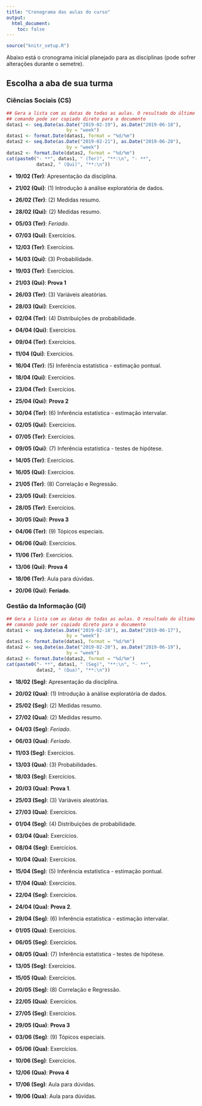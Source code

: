 ```yaml
---
title: "Cronograma das aulas do curso"
output:
  html_document:
    toc: false
---
```


```r
source("knitr_setup.R")
```

Abaixo está o cronograma inicial planejado para as disciplinas (pode
sofrer alterações durante o semetre).

## Escolha a aba de sua turma {.tabset}

### Ciências Sociais (CS)

```r
## Gera a lista com as datas de todas as aulas. O resultado do último
## comando pode ser copiado direto para o documento
datas1 <- seq.Date(as.Date("2019-02-19"), as.Date("2019-06-18"),
                      by = "week")
datas1 <- format.Date(datas1, format = "%d/%m")
datas2 <- seq.Date(as.Date("2019-02-21"), as.Date("2019-06-20"),
                      by = "week")
datas2 <- format.Date(datas2, format = "%d/%m")
cat(paste0("- **", datas1, " (Ter)", "**:\n", "- **",
           datas2, " (Qui)", "**:\n"))
```

- **19/02 (Ter)**: Apresentação da disciplina.
- **21/02 (Qui)**: (1) Introdução à análise exploratória de dados.
- **26/02 (Ter)**: (2) Medidas resumo.
- **28/02 (Qui)**: (2) Medidas resumo.
- **05/03 (Ter)**: *Feriado*.
- **07/03 (Qui)**: Exercícios.
- **12/03 (Ter)**: Exercícios.
- **14/03 (Qui)**: (3) Probabilidade.
- **19/03 (Ter)**: Exercícios.
- **21/03 (Qui)**: **Prova 1**

- **26/03 (Ter)**: (3) Variáveis aleatórias.
- **28/03 (Qui)**: Exercícios.
- **02/04 (Ter)**: (4) Distribuições de probabilidade.
- **04/04 (Qui)**: Exercícios.
- **09/04 (Ter)**: Exercícios.
- **11/04 (Qui)**: Exercícios.
- **16/04 (Ter)**: (5) Inferência estatística - estimação pontual.
- **18/04 (Qui)**: Exercícios.
- **23/04 (Ter)**: Exercícios.
- **25/04 (Qui)**: **Prova 2**

- **30/04 (Ter)**: (6) Inferência estatística - estimação intervalar.
- **02/05 (Qui)**: Exercícios.
- **07/05 (Ter)**: Exercícios.
- **09/05 (Qui)**: (7) Inferência estatística - testes de hipótese.
- **14/05 (Ter)**: Exercícios.
- **16/05 (Qui)**: Exercícios.
- **21/05 (Ter)**: (8) Correlação e Regressão.
- **23/05 (Qui)**: Exercícios.
- **28/05 (Ter)**: Exercícios.
- **30/05 (Qui)**: **Prova 3**

- **04/06 (Ter)**: (9) Tópicos especiais.
- **06/06 (Qui)**: Exercícios.
- **11/06 (Ter)**: Exercícios.
- **13/06 (Qui)**: **Prova 4**
- **18/06 (Ter)**: Aula para dúvidas.
- **20/06 (Qui)**: **Feriado**.


### Gestão da Informação (GI)

```r
## Gera a lista com as datas de todas as aulas. O resultado do último
## comando pode ser copiado direto para o documento
datas1 <- seq.Date(as.Date("2019-02-18"), as.Date("2019-06-17"),
                      by = "week")
datas1 <- format.Date(datas1, format = "%d/%m")
datas2 <- seq.Date(as.Date("2019-02-20"), as.Date("2019-06-19"),
                      by = "week")
datas2 <- format.Date(datas2, format = "%d/%m")
cat(paste0("- **", datas1, " (Seg)", "**:\n", "- **",
           datas2, " (Qua)", "**:\n"))
```

- **18/02 (Seg)**: Apresentação da disciplina.
- **20/02 (Qua)**: (1) Introdução à análise exploratória de dados.
- **25/02 (Seg)**: (2) Medidas resumo.
- **27/02 (Qua)**: (2) Medidas resumo.
- **04/03 (Seg)**: *Feriado*.
- **06/03 (Qua)**: *Feriado*.
- **11/03 (Seg)**: Exercícios.
- **13/03 (Qua)**: (3) Probabilidades.
- **18/03 (Seg)**: Exercícios.
- **20/03 (Qua)**: **Prova 1**.

- **25/03 (Seg)**: (3) Variáveis aleatórias.
- **27/03 (Qua)**: Exercícios.
- **01/04 (Seg)**: (4) Distribuições de probabilidade.
- **03/04 (Qua)**: Exercícios.
- **08/04 (Seg)**: Exercícios.
- **10/04 (Qua)**: Exercícios.
- **15/04 (Seg)**: (5) Inferência estatística - estimação pontual.
- **17/04 (Qua)**: Exercícios.
- **22/04 (Seg)**: Exercícios.
- **24/04 (Qua)**: **Prova 2**.

- **29/04 (Seg)**: (6) Inferência estatística - estimação intervalar.
- **01/05 (Qua)**: Exercícios.
- **06/05 (Seg)**: Exercícios.
- **08/05 (Qua)**: (7) Inferência estatística - testes de hipótese.
- **13/05 (Seg)**: Exercícios.
- **15/05 (Qua)**: Exercícios.
- **20/05 (Seg)**: (8) Correlação e Regressão.
- **22/05 (Qua)**: Exercícios.
- **27/05 (Seg)**: Exercícios.
- **29/05 (Qua)**: **Prova 3**

- **03/06 (Seg)**: (9) Tópicos especiais.
- **05/06 (Qua)**: Exercícios.
- **10/06 (Seg)**: Exercícios.
- **12/06 (Qua)**: **Prova 4**
- **17/06 (Seg)**: Aula para dúvidas.
- **19/06 (Qua)**: Aula para dúvidas.
